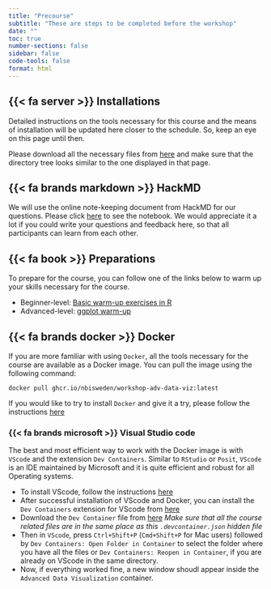 ```yaml
---
title: "Precourse"
subtitle: "These are steps to be completed before the workshop"
date: ""
toc: true
number-sections: false
sidebar: false
code-tools: false
format: html
---
```


## {{< fa server >}} Installations

Detailed instructions on the tools necessary for this course and the means of installation will be updated here closer to the schedule. So, keep an eye on this page until then.

:::{.callout-caution title="Download course files"}

Please download all the necessary files from [here](https://nbisweden.github.io/workshop-data-visualization-r/2505/topics/lab_download.html) and make sure that the directory tree looks similar to the one displayed in that page.

:::

## {{< fa brands markdown >}} HackMD

We will use the online note-keeping document from HackMD for our questions. Please click [here](https://hackmd.io/@g4wu57tQRzSqYwnAPalt0Q/HJbAkaTXq) to see the notebook. We would appreciate it a lot if you could write your questions and feedback here, so that all participants can learn from each other.

## {{< fa book >}} Preparations

To prepare for the course, you can follow one of the links below to warm up your skills necessary for the course.

::: {.callout-tip}
 - Beginner-level: [Basic warm-up exercises in R](https://immuntech.github.io/Bioinformatics_Workshop_ImmTech/Data/2019-10-15/R_exercise_Lokesh.html)
 - Advanced-level: [ggplot warm-up](https://nbisweden.github.io/workshop-data-visualization-r/2210/home_content.html#4_Main_lab)
:::

:::{.callout-tip icon="false" collapse="true"}
## {{< fa brands docker >}} Docker

If you are more familiar with using `Docker`, all the tools necessary for the course are available as a Docker image. You can pull the image using the following command:

```
docker pull ghcr.io/nbisweden/workshop-adv-data-viz:latest
```

If you would like to try to install `Docker` and give it a try, please follow the instructions [here](other/docker.html)

### {{< fa brands microsoft >}} Visual Studio code

The best and most efficient way to work with the Docker image is with `VScode` and the extension `Dev Containers`. Similar to `RStudio` or `Posit`, `VScode` is an IDE maintained by Microsoft and it is quite efficient and robust for all Operating systems. 

 - To install VScode, follow the instructions [here](https://code.visualstudio.com/docs/setup/setup-overview)
 - After successful installation of VScode and Docker, you can install the `Dev Containers` extension for VScode from [here](https://marketplace.visualstudio.com/items?itemName=ms-vscode-remote.remote-containers)
 - Download the `Dev Container` file from [here](https://github.com/NBISweden/workshop-data-visualization-r/raw/main/dev-container-file/.devcontainer.json) *Make sure that all the course related files are in the same place as this `.devcontainer.json` hidden file*
 - Then in `VScode`, press `Ctrl+Shift+P` (`Cmd+Shift+P` for Mac users) followed by  `Dev Containers: Open Folder in Container` to select the folder where you have all the files or `Dev Containers: Reopen in Container`, if you are already on VScode in the same directory.
 - Now, if everything worked fine, a new window shoudl appear inside the `Advanced Data Visualization` container.

:::